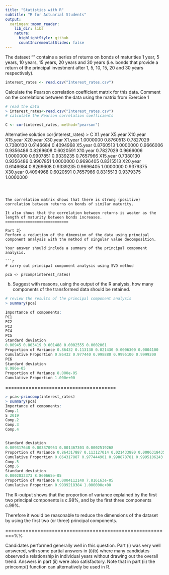 ```yaml
---
title: "Statistics with R"
subtitle: "R for Actuarial Students"
output:
  xaringan::moon_reader:
    lib_dir: libs
    nature:
      highlightStyle: github
      countIncrementalSlides: false
---
```




The dataset “\texttt{Interest\_rates.csv}” contains a series of returns on bonds of maturities 
1 year, 5 years, 10 years, 15 years, 20 years and 30 years (i.e. bonds that provide a
return of the principal investment after 1, 5, 10, 15, 20 and 30 years respectively).



 ```r
interest_rates <- read.csv("Interest_rates.csv")
``` 





Calculate the Pearson correlation coefficient matrix for this data.
Comment on the correlations between the data using the matrix from
Exercise 1



 ```r

# read the data
> interest_rates<-read.csv("Interest_rates.csv")
# calculate the Pearson correlation coefficients

``` 


 ```r
 C <- cor(interest_rates, method="pearson")
``` 

Alternative solution
cor(interest_rates)
> C
X1.year
X5.year
X10.year
X15.year
X20.year
X30.year
X1.year
1.0000000
0.8760513
0.7827029
0.7380130
0.6146684
0.4094968
X5.year
0.8760513
1.0000000
0.9666006
0.9356486
0.8269608
0.6020591
X10.year
0.7827029
0.9666006
1.0000000
0.9907851
0.9339235
0.7657966
X15.year
0.7380130
0.9356486
0.9907851
1.0000000
0.9696405
0.8315513
X20.year
0.6146684
0.8269608
0.9339235
0.9696405
1.0000000
0.9379375
X30.year
0.4094968
0.6020591
0.7657966
0.8315513
0.9379375
1.0000000


``` 



The correlation matrix shows that there is strong (positive) correlation between returns on bonds of similar maturity.

It also shows that the correlation between returns is weaker as the length of maturity between bonds increases.
============================

Part 2}
Perform a reduction of the dimension of the data using principal component analysis with the method of singular value decomposition.

Your answer should include a summary of the principal component analysis.
 
```r
# carry out principal component analysis using SVD method

pca <- prcomp(interest_rates)
``` 


(b) Suggest with reasons, using the output of the R analysis, how many components of the transformed data should be retained.






 ```r



# review the results of the principal component analysis
> summary(pca)

Importance of components:
PC1
PC2
PC3
PC4
PC5
Standard deviation
0.00945 0.003419 0.001488 0.0002555 0.0002061
Proportion of Variance 0.86432 0.113130 0.021430 0.0006300 0.0004100
Cumulative Proportion 0.86432 0.977440 0.998880 0.9995100 0.9999200
PC6
Standard deviation
8.986e-05
Proportion of Variance 8.000e-05
Cumulative Proportion 1.000e+00
```


======================================



```r

> pca<-princomp(interest_rates)
> summary(pca)
Importance of components:
Comp.1
S 2019
Comp.2
Comp.3
Comp.4


Standard deviation
0.009317648 0.003370953 0.001467303 0.0002519268
Proportion of Variance 0.864317887 0.113127014 0.021433880 0.0006318435
Cumulative Proportion 0.864317887 0.977444901 0.998878781 0.9995106243
Comp.5
Comp.6
Standard deviation
0.0002032373 8.860665e-05
Proportion of Variance 0.0004112140 7.816163e-05
Cumulative Proportion 0.9999218384 1.000000e+00


``` 


The R-output shows that the proportion of variance explained by the first two principal
components is c.98\%, and by the first three components c.99%.

Therefore it would be reasonable to reduce the dimensions of the dataset by using the
first two (or three) principal components.

=========================================================%%

Candidates performed generally well in this question. Part (i) was very well answered,
with some partial answers in (i)(b) where many candidates observed a relationship in
individual years without drawing out the overall trend. Answers in part (ii) were also
satisfactory. Note that in part (ii) the princomp() function can alternatively be used in R.


